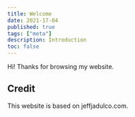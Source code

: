 ```yaml
---
title: Welcome
date: 2021-17-04
published: true
tags: ["meta"]
description: Introduction
toc: false
---
```



Hi! Thanks for browsing my website.

## Credit

This website is based on <ExtLink link="https://github.com/jeffjadulco/jeffjadulco.com/" newTab>jeffjadulco.com</ExtLink>.